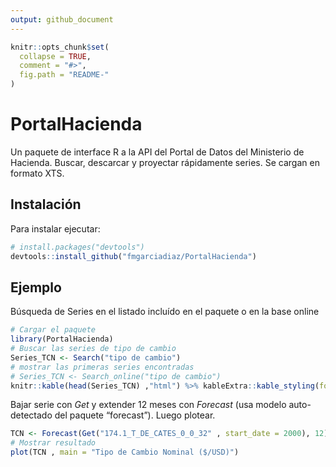 ```yaml
---
output: github_document
---
```


<!-- README.md is generated from README.Rmd. Please edit that file -->

```r
knitr::opts_chunk$set(
  collapse = TRUE,
  comment = "#>",
  fig.path = "README-"
)
```

# PortalHacienda

Un paquete de interface R a la API del Portal de Datos del Ministerio de Hacienda.
Buscar, descarcar y proyectar rápidamente series. Se cargan en formato XTS.

## Instalación

Para instalar ejecutar:

```r
# install.packages("devtools")
devtools::install_github("fmgarciadiaz/PortalHacienda")
```

## Ejemplo

Búsqueda de Series en el listado incluído en el paquete o en la base online

```r
# Cargar el paquete
library(PortalHacienda)
# Buscar las series de tipo de cambio
Series_TCN <- Search("tipo de cambio")         
# mostrar las primeras series encontradas
# Series_TCN <- Search_online("tipo de cambio")         
knitr::kable(head(Series_TCN) ,"html") %>% kableExtra::kable_styling(font_size = 7)    
```

Bajar serie con *Get* y extender 12 meses con *Forecast* (usa modelo auto-detectado del paquete "forecast"). Luego plotear.

```r

TCN <- Forecast(Get("174.1_T_DE_CATES_0_0_32" , start_date = 2000), 12)       
# Mostrar resultado
plot(TCN , main = "Tipo de Cambio Nominal ($/USD)")
```
